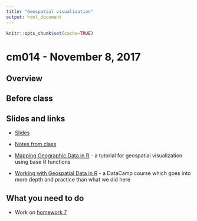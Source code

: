 ```yaml
---
title: "Geospatial visualization"
output: html_document
---
```


```r
knitr::opts_chunk$set(cache=TRUE)
```

# cm014 - November 8, 2017

## Overview

## Before class


## Slides and links

* [Slides](extras/cm014_slides.html)
* [Notes from class](dataviz_geospatial.html)

* [Mapping Geographic Data in R](https://flowingdata.com/geographic-r/) - a tutorial for geospatial visualization using base R functions
* [Working with Geospatial Data in R](https://www.datacamp.com/courses/working-with-geospatial-data-in-r) - a DataCamp course which goes into more depth and practice than what we did here

## What you need to do

* Work on [homework 7](hw07-resamp-distrib-learn.html)

